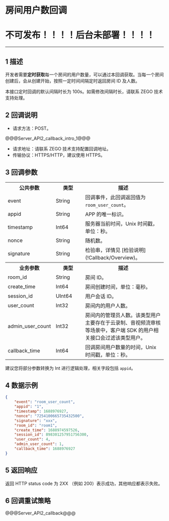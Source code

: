 # 房间用户数回调

# 不可发布！！！！后台未部署！！！！

- - -

## 1 描述

开发者需要**定时获取**每一个房间的用户数量，可以通过本回调获取。当每一个房间创建后，会从创建开始，按照一定时间间隔定时返回房间 ID 及人数。

<div class="mk-warning">

本接口定时回调的默认间隔时长为 100s。如需修改间隔时长，请联系 ZEGO 技术支持处理。
</div>


## 2 回调说明

- 请求方法：POST。

@@@Server_API2_callback_intro_1@@@

- 请求地址：请联系 ZEGO 技术支持配置回调地址。
- 传输协议：HTTPS/HTTP，建议使用 HTTPS。


## 3 回调参数

<table>
  <colgroup>
    <col width="25%">
    <col width="20%">
    <col width="55%">
  </colgroup>
<tbody><tr>
<th>公共参数</th>
<th>类型</th>
<th>描述</th>
</tr>
<tr>
<td>event</td>
<td>String</td>
<td>回调事件，此回调返回值为 <code>room_user_count</code>。</td>
</tr>
<tr>
<td>appid</td>
<td>String</td>
<td>APP 的唯一标识。</td>
</tr>
<tr>
<td>timestamp</td>
<td>Int64</td>
<td>服务器当前时间，Unix 时间戳，单位：秒。</td>
</tr>
<tr>
<td>nonce</td>
<td>String</td>
<td>随机数。</td>
</tr>
<tr>
<td>signature</td>
<td>String</td>
<td>检验串，详情见 [检验说明](!Callback/Overview)。</td>
</tr>
<tr>
<th>业务参数</th>
<th>类型</th>
<th>描述</th>
</tr>
<tr>
<td>room_id</td>
<td>String</td>
<td>房间 ID。</td>
</tr>
<tr>
<td>create_time</td>
<td>Int64</td>
<td>房间创建时间，单位：毫秒。</td>
</tr>
<tr>
<td>session_id</td>
<td>UInt64</td>
<td>用户会话 ID。</td>
</tr>
<tr>
<td>user_count</td>
<td>Int32</td>
<td>房间内的用户人数。</td>
</tr>
<tr>
<td>admin_user_count</td>
<td>Int32</td>
<td>房间内的管理员人数。该类型用户主要存在于云录制、音视频流审核等场景中，客户端 SDK 的用户相关接口会过滤该类型用户。</td>
</tr>
<tr>
<td>callback_time</td>
<td>Int64</td>
<td>回调房间用户数量的时间，Unix 时间戳，单位：秒。</td>
</tr>
</tbody></table>

<div class="mk-hint">

建议您将部分参数转换为 Int 进行逻辑处理，相关字段包括 `appid`。
</div>


## 4 数据示例

```json
{
    "event": "room_user_count",
    "appid": "1",
    "timestamp": 1688976927,
    "nonce": "7254100665735432500",
    "signature": "xxx",
    "room_id": "room1",
    "create_time": 1688974597526,
    "session_id": 898301257951756300,
    "user_count": 4,
    "admin_user_count": 1,
    "callback_time": 1688976927
}
```


## 5 返回响应

返回 HTTP status code 为 2XX （例如 200）表示成功，其他响应都表示失败。


## 6 回调重试策略

@@@Server_API2_callback@@@
